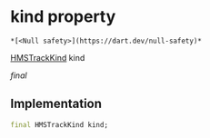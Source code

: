 # kind property

    *[<Null safety>](https://dart.dev/null-safety)*

[HMSTrackKind](../../enum_hms_track_kind/HMSTrackKind-class) kind

_final_

## Implementation

```dart
final HMSTrackKind kind;


```
